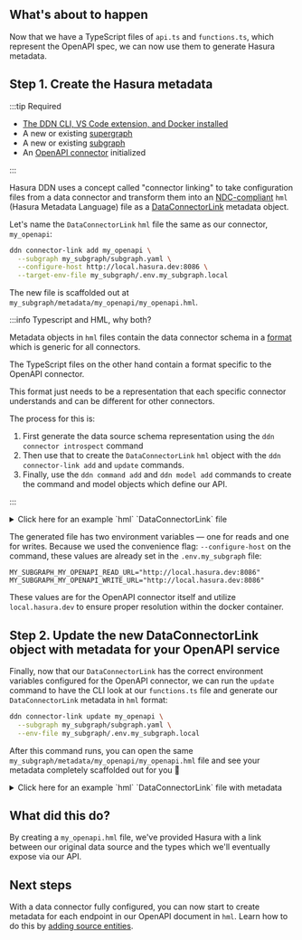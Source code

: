 ## What's about to happen

Now that we have a TypeScript files of `api.ts` and `functions.ts`, which represent the OpenAPI spec, we
can now use them to generate Hasura metadata.

## Step 1. Create the Hasura metadata

:::tip Required

- [The DDN CLI, VS Code extension, and Docker installed](/getting-started/build/00-prerequisites.mdx)
- A new or existing [supergraph](/getting-started/build/01-init-supergraph.mdx)
- A new or existing [subgraph](/getting-started/build/02-init-subgraph.mdx)
- An [OpenAPI connector](/getting-started/build/03-connect-to-data/01-connect-a-source.mdx) initialized

:::

Hasura DDN uses a concept called "connector linking" to take configuration files from a data connector and transform
them into an  [NDC-compliant](https://github.com/hasura/ndc-spec) `hml` (Hasura Metadata Language) file as a
[DataConnectorLink](/supergraph-modeling/data-connector-links/) metadata object.

Let's name the `DataConnectorLink` `hml` file the same as our connector, `my_openapi`:

```bash title="Run the following from the root of your project:"
ddn connector-link add my_openapi \
  --subgraph my_subgraph/subgraph.yaml \
  --configure-host http://local.hasura.dev:8086 \
  --target-env-file my_subgraph/.env.my_subgraph.local
```

The new file is scaffolded out at `my_subgraph/metadata/my_openapi/my_openapi.hml`.

:::info Typescript and HML, why both?

Metadata objects in `hml` files contain the data connector schema in a [format](https://github.com/hasura/ndc-spec)
which is generic for all connectors.

The TypeScript files on the other hand contain a format specific to the OpenAPI connector.

This format just needs to be a representation that each specific connector understands and can be different for other
connectors.

The process for this is:
1)  First generate the data source schema representation using the `ddn connector introspect` command
2)  Then use that to create the `DataConnectorLink` `hml` object with the `ddn connector-link add` and `update`
commands.
3) Finally, use the `ddn command add` and `ddn model add` commands to create the command and model objects which
define our API.

:::

<details>
  <summary>Click here for an example `hml` `DataConnectorLink` file</summary>

```yaml
kind: DataConnectorLink
version: v1
definition:
  name: my_openapi
  url:
    readWriteUrls:
      read:
        valueFromEnv: MY_SUBGRAPH_MY_OPENAPI_READ_URL
      write:
        valueFromEnv: MY_SUBGRAPH_MY_OPENAPI_WRITE_URL
  schema:
    version: v0.1
    schema:
      scalar_types: {}
      object_types: {}
      collections: []
      functions: []
      procedures: []
    capabilities:
      version: ""
      capabilities:
        query:
          nested_fields: {}
        mutation: {}
```

</details>

The generated file has two environment variables — one for reads and one for writes. Because we used the convenience
flag: `--configure-host` on the command, these values are already set in the `.env.my_subgraph` file:

```env title="Already set for you in .env.my_subgraph"
MY_SUBGRAPH_MY_OPENAPI_READ_URL="http://local.hasura.dev:8086"
MY_SUBGRAPH_MY_OPENAPI_WRITE_URL="http://local.hasura.dev:8086"
```

These values are for the OpenAPI connector itself and utilize `local.hasura.dev` to ensure proper resolution within the
docker container.

## Step 2. Update the new DataConnectorLink object with metadata for your OpenAPI service

Finally, now that our `DataConnectorLink` has the correct environment variables configured for the OpenAPI connector, we
can run the `update` command to have the CLI look at our `functions.ts` file and generate our
`DataConnectorLink` metadata in `hml` format:

```bash
ddn connector-link update my_openapi \
  --subgraph my_subgraph/subgraph.yaml \
  --env-file my_subgraph/.env.my_subgraph.local
```

After this command runs, you can open the same `my_subgraph/metadata/my_openapi/my_openapi.hml` file and see your
metadata completely scaffolded out for you 🎉

<details>
  <summary>Click here for an example `hml` `DataConnectorLink` file with metadata</summary>

```yaml
kind: DataConnectorLink
version: v1
definition:
  name: my_openapi
  url:
    readWriteUrls:
      read:
        valueFromEnv: MY_SUBGRAPH_MY_OPENAPI_READ_URL
      write:
        valueFromEnv: MY_SUBGRAPH_MY_OPENAPI_WRITE_URL
  schema:
    version: v0.1
    schema:
      scalar_types:
        '"available" | "pending" | "sold"':
          aggregate_functions: {}
          comparison_operators: {}
        '"placed" | "approved" | "delivered"':
          aggregate_functions: {}
          comparison_operators: {}
        Boolean:
          representation:
            type: boolean
          aggregate_functions: {}
          comparison_operators:
            _eq:
              type: equal
        Float:
          representation:
            type: float64
          aggregate_functions: {}
          comparison_operators:
            _eq:
              type: equal
        JSON:
          representation:
            type: json
          aggregate_functions: {}
          comparison_operators: {}
        String:
          representation:
            type: string
          aggregate_functions: {}
          comparison_operators:
            _eq:
              type: equal
      object_types:
        ApiResponse:
          fields:
            code:
              type:
                type: nullable
                underlying_type:
                  type: named
                  name: Float
            message:
              type:
                type: nullable
                underlying_type:
                  type: named
                  name: String
            type:
              type:
                type: nullable
                underlying_type:
                  type: named
                  name: String
        Category:
          fields:
            id:
              type:
                type: nullable
                underlying_type:
                  type: named
                  name: Float
            name:
              type:
                type: nullable
                underlying_type:
                  type: named
                  name: String
        Order:
          fields:
            complete:
              type:
                type: nullable
                underlying_type:
                  type: named
                  name: Boolean
            id:
              type:
                type: nullable
                underlying_type:
                  type: named
                  name: Float
            petId:
              type:
                type: nullable
                underlying_type:
                  type: named
                  name: Float
            quantity:
              type:
                type: nullable
                underlying_type:
                  type: named
                  name: Float
            shipDate:
              type:
                type: nullable
                underlying_type:
                  type: named
                  name: String
            status:
              description: Order Status
              type:
                type: nullable
                underlying_type:
                  type: named
                  name: '"placed" | "approved" | "delivered"'
        Pet:
          fields:
            category:
              type:
                type: nullable
                underlying_type:
                  type: named
                  name: Category
            id:
              type:
                type: nullable
                underlying_type:
                  type: named
                  name: Float
            name:
              type:
                type: named
                name: String
            photoUrls:
              type:
                type: array
                element_type:
                  type: named
                  name: String
            status:
              description: pet status in the store
              type:
                type: nullable
                underlying_type:
                  type: named
                  name: '"available" | "pending" | "sold"'
            tags:
              type:
                type: nullable
                underlying_type:
                  type: array
                  element_type:
                    type: named
                    name: Tag
        Tag:
          fields:
            id:
              type:
                type: nullable
                underlying_type:
                  type: named
                  name: Float
            name:
              type:
                type: nullable
                underlying_type:
                  type: named
                  name: String
        User:
          fields:
            email:
              type:
                type: nullable
                underlying_type:
                  type: named
                  name: String
            firstName:
              type:
                type: nullable
                underlying_type:
                  type: named
                  name: String
            id:
              type:
                type: nullable
                underlying_type:
                  type: named
                  name: Float
            lastName:
              type:
                type: nullable
                underlying_type:
                  type: named
                  name: String
            password:
              type:
                type: nullable
                underlying_type:
                  type: named
                  name: String
            phone:
              type:
                type: nullable
                underlying_type:
                  type: named
                  name: String
            userStatus:
              description: User Status
              type:
                type: nullable
                underlying_type:
                  type: named
                  name: Float
            username:
              type:
                type: nullable
                underlying_type:
                  type: named
                  name: String
        getPetFindPetsByStatus_query:
          fields:
            status:
              description: Status values that need to be considered for filter
              type:
                type: nullable
                underlying_type:
                  type: named
                  name: '"available" | "pending" | "sold"'
        getPetFindPetsByTags_query:
          fields:
            tags:
              description: Tags to filter by
              type:
                type: nullable
                underlying_type:
                  type: array
                  element_type:
                    type: named
                    name: String
        getUserLoginUser_query:
          fields:
            password:
              description: The password for login in clear text
              type:
                type: nullable
                underlying_type:
                  type: named
                  name: String
            username:
              description: The user name for login
              type:
                type: nullable
                underlying_type:
                  type: named
                  name: String
        postPetUpdatePetWithForm_query:
          fields:
            name:
              description: Name of pet that needs to be updated
              type:
                type: nullable
                underlying_type:
                  type: named
                  name: String
            status:
              description: Status of pet that needs to be updated
              type:
                type: nullable
                underlying_type:
                  type: named
                  name: String
        postPetUploadFile_query:
          fields:
            additionalMetadata:
              description: Additional Metadata
              type:
                type: nullable
                underlying_type:
                  type: named
                  name: String
      collections: []
      functions:
        - name: getPetFindPetsByStatus
          description: Finds Pets by status
          arguments:
            headers:
              type:
                type: nullable
                underlying_type:
                  type: named
                  name: JSON
            query:
              type:
                type: named
                name: getPetFindPetsByStatus_query
          result_type:
            type: array
            element_type:
              type: named
              name: Pet
        - name: getPetFindPetsByTags
          description: Finds Pets by tags
          arguments:
            headers:
              type:
                type: nullable
                underlying_type:
                  type: named
                  name: JSON
            query:
              type:
                type: named
                name: getPetFindPetsByTags_query
          result_type:
            type: array
            element_type:
              type: named
              name: Pet
        - name: getPetGetPetById
          description: Find pet by ID
          arguments:
            headers:
              type:
                type: nullable
                underlying_type:
                  type: named
                  name: JSON
            petId:
              description: ID of pet to return
              type:
                type: named
                name: Float
          result_type:
            type: named
            name: Pet
        - name: getStoreGetInventory
          description: Returns pet inventories by status
          arguments:
            headers:
              type:
                type: nullable
                underlying_type:
                  type: named
                  name: JSON
          result_type:
            type: named
            name: JSON
        - name: getStoreGetOrderById
          description: Find purchase order by ID
          arguments:
            headers:
              type:
                type: nullable
                underlying_type:
                  type: named
                  name: JSON
            orderId:
              description: ID of order that needs to be fetched
              type:
                type: named
                name: Float
          result_type:
            type: named
            name: Order
        - name: getUserLoginUser
          description: Logs user into the system
          arguments:
            headers:
              type:
                type: nullable
                underlying_type:
                  type: named
                  name: JSON
            query:
              type:
                type: named
                name: getUserLoginUser_query
          result_type:
            type: named
            name: String
        - name: getUserLogoutUser
          description: Logs out current logged in user session
          arguments:
            headers:
              type:
                type: nullable
                underlying_type:
                  type: named
                  name: JSON
          result_type:
            type: named
            name: JSON
        - name: getUserGetUserByName
          description: Get user by user name
          arguments:
            headers:
              type:
                type: nullable
                underlying_type:
                  type: named
                  name: JSON
            username:
              description: The name that needs to be fetched. Use user1 for testing.
              type:
                type: named
                name: String
          result_type:
            type: named
            name: User
      procedures:
        - name: putPetUpdatePet
          description: Update an existing pet
          arguments:
            data:
              description: Request body
              type:
                type: named
                name: Pet
            headers:
              type:
                type: nullable
                underlying_type:
                  type: named
                  name: JSON
          result_type:
            type: named
            name: Pet
        - name: postPetAddPet
          description: Add a new pet to the store
          arguments:
            data:
              description: Request body
              type:
                type: named
                name: Pet
            headers:
              type:
                type: nullable
                underlying_type:
                  type: named
                  name: JSON
          result_type:
            type: named
            name: Pet
        - name: postPetUpdatePetWithForm
          description: Updates a pet in the store with form data
          arguments:
            headers:
              type:
                type: nullable
                underlying_type:
                  type: named
                  name: JSON
            petId:
              description: ID of pet that needs to be updated
              type:
                type: named
                name: Float
            query:
              type:
                type: named
                name: postPetUpdatePetWithForm_query
          result_type:
            type: named
            name: JSON
        - name: deletePetDeletePet
          description: Deletes a pet
          arguments:
            headers:
              type:
                type: nullable
                underlying_type:
                  type: named
                  name: JSON
            petId:
              description: Pet id to delete
              type:
                type: named
                name: Float
          result_type:
            type: named
            name: JSON
        - name: postStorePlaceOrder
          description: Place an order for a pet
          arguments:
            data:
              description: Request body
              type:
                type: named
                name: Order
            headers:
              type:
                type: nullable
                underlying_type:
                  type: named
                  name: JSON
          result_type:
            type: named
            name: Order
        - name: deleteStoreDeleteOrder
          description: Delete purchase order by ID
          arguments:
            headers:
              type:
                type: nullable
                underlying_type:
                  type: named
                  name: JSON
            orderId:
              description: ID of the order that needs to be deleted
              type:
                type: named
                name: Float
          result_type:
            type: named
            name: JSON
        - name: postUserCreateUser
          description: Create user
          arguments:
            data:
              description: Request body
              type:
                type: named
                name: User
            headers:
              type:
                type: nullable
                underlying_type:
                  type: named
                  name: JSON
          result_type:
            type: named
            name: JSON
        - name: postUserCreateUsersWithListInput
          description: Creates list of users with given input array
          arguments:
            data:
              description: Request body
              type:
                type: array
                element_type:
                  type: named
                  name: User
            headers:
              type:
                type: nullable
                underlying_type:
                  type: named
                  name: JSON
          result_type:
            type: named
            name: User
        - name: putUserUpdateUser
          description: Update user
          arguments:
            data:
              description: Request body
              type:
                type: named
                name: User
            headers:
              type:
                type: nullable
                underlying_type:
                  type: named
                  name: JSON
            username:
              description: name that needs to be updated
              type:
                type: named
                name: String
          result_type:
            type: named
            name: JSON
        - name: deleteUserDeleteUser
          description: Delete user
          arguments:
            headers:
              type:
                type: nullable
                underlying_type:
                  type: named
                  name: JSON
            username:
              description: The name that needs to be deleted
              type:
                type: named
                name: String
          result_type:
            type: named
            name: JSON
    capabilities:
      version: 0.1.2
      capabilities:
        query:
          variables: {}
          nested_fields: {}
        mutation: {}
```

</details>

## What did this do?

By creating a `my_openapi.hml` file, we've provided Hasura with a link between our original data source and the types
which we'll eventually expose via our API.

## Next steps

With a data connector fully configured, you can now start to create metadata for each endpoint in our OpenAPI
document in `hml`. Learn how to do this by
[adding source entities](/getting-started/build/03-connect-to-data/03-add-source-entities.mdx).

